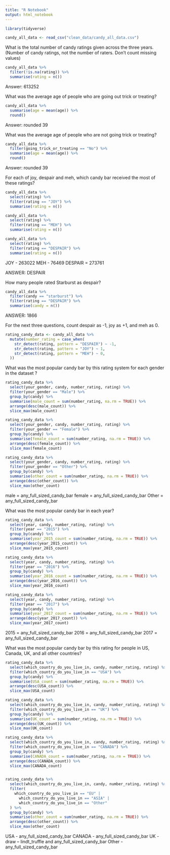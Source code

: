 ```yaml
---
title: "R Notebook"
output: html_notebook
---
```


```r
library(tidyverse)
```

```r
candy_all_data <- read_csv("clean_data/candy_all_data.csv")
```

What is the total number of candy ratings given across the three years. (Number of candy ratings, not the number of raters. Don’t count missing values)

```r
candy_all_data %>% 
  filter(!is.na(rating)) %>% 
  summarise(rating = n())
```
Answer: 613252



What was the average age of people who are going out trick or treating?

```r

candy_all_data %>% 
  summarise(age = mean(age)) %>% 
  round()

```
Answer: rounded 39


What was the average age of people who are not going trick or treating?


```r

candy_all_data %>% 
  filter(going_trick_or_treating == "No") %>% 
  summarise(age = mean(age)) %>% 
  round()


```
Answer: rounded 39

For each of joy, despair and meh, which candy bar received the most of these ratings?

```r
candy_all_data %>% 
  select(rating) %>% 
  filter(rating == "JOY") %>% 
  summarise(rating = n())

candy_all_data %>% 
  select(rating) %>% 
  filter(rating == "MEH") %>% 
  summarise(rating = n())

candy_all_data %>% 
  select(rating) %>% 
  filter(rating == "DESPAIR") %>% 
  summarise(rating = n())

```
JOY - 263022
MEH - 76469
DESPAIR = 273761

ANSWER: DESPAIR


How many people rated Starburst as despair?

```r
candy_all_data %>% 
  filter(candy == "starburst") %>% 
  filter(rating == "DESPAIR") %>% 
  summarise(candy = n())
```

ANSWER: 1866


For the next three questions, count despair as -1, joy as +1, and meh as 0.

```r

rating_candy_data <- candy_all_data %>%
  mutate(number_rating = case_when(
    str_detect(rating, pattern = "DESPAIR") ~ -1,
    str_detect(rating, pattern = "JOY") ~ 1,
    str_detect(rating, pattern = "MEH") ~ 0,
  ))

```



What was the most popular candy bar by this rating system for each gender in the dataset ?

```r
rating_candy_data %>%
  select(your_gender, candy, number_rating, rating) %>%
  filter(your_gender == "Male") %>%
  group_by(candy) %>%
  summarise(male_count = sum(number_rating, na.rm = TRUE)) %>%
  arrange(desc(male_count)) %>%
  slice_max(male_count)

rating_candy_data %>%
  select(your_gender, candy, number_rating, rating) %>%
  filter(your_gender == "Female") %>%
  group_by(candy) %>%
  summarise(female_count = sum(number_rating, na.rm = TRUE)) %>%
  arrange(desc(female_count)) %>%
  slice_max(female_count)

rating_candy_data %>%
  select(your_gender, candy, number_rating, rating) %>%
  filter(your_gender == "Other") %>%
  group_by(candy) %>%
  summarise(other_count = sum(number_rating, na.rm = TRUE)) %>%
  arrange(desc(other_count)) %>%
  slice_max(other_count)

```
male = any_full_sized_candy_bar
female = any_full_sized_candy_bar
Other = any_full_sized_candy_bar


What was the most popular candy bar in each year?


```r
rating_candy_data %>%
  select(year, candy, number_rating, rating) %>%
  filter(year == "2015") %>%
  group_by(candy) %>%
  summarise(year_2015_count = sum(number_rating, na.rm = TRUE)) %>%
  arrange(desc(year_2015_count)) %>%
  slice_max(year_2015_count)

rating_candy_data %>%
  select(year, candy, number_rating, rating) %>%
  filter(year == "2016") %>%
  group_by(candy) %>%
  summarise(year_2016_count = sum(number_rating, na.rm = TRUE)) %>%
  arrange(desc(year_2016_count)) %>%
  slice_max(year_2016_count)

rating_candy_data %>%
  select(year, candy, number_rating, rating) %>%
  filter(year == "2017") %>%
  group_by(candy) %>%
  summarise(year_2017_count = sum(number_rating, na.rm = TRUE)) %>%
  arrange(desc(year_2017_count)) %>%
  slice_max(year_2017_count)
```
2015 = any_full_sized_candy_bar
2016 = any_full_sized_candy_bar
2017 = any_full_sized_candy_bar

What was the most popular candy bar by this rating for people in US, Canada, UK, and all other countries?

```r


rating_candy_data %>%
  select(which_country_do_you_live_in, candy, number_rating, rating) %>%
  filter(which_country_do_you_live_in == "USA") %>%
  group_by(candy) %>%
  summarise(USA_count = sum(number_rating, na.rm = TRUE)) %>%
  arrange(desc(USA_count)) %>%
  slice_max(USA_count)

rating_candy_data %>%
  select(which_country_do_you_live_in, candy, number_rating, rating) %>%
  filter(which_country_do_you_live_in == "UK") %>%
  group_by(candy) %>%
  summarise(UK_count = sum(number_rating, na.rm = TRUE)) %>%
  arrange(desc(UK_count)) %>%
  slice_max(UK_count)

rating_candy_data %>%
  select(which_country_do_you_live_in, candy, number_rating, rating) %>%
  filter(which_country_do_you_live_in == "CANADA") %>%
  group_by(candy) %>%
  summarise(CANADA_count = sum(number_rating, na.rm = TRUE)) %>%
  arrange(desc(CANADA_count)) %>%
  slice_max(CANADA_count)


rating_candy_data %>%
  select(which_country_do_you_live_in, candy, number_rating, rating) %>%
  filter(
    which_country_do_you_live_in == "EU" |
      which_country_do_you_live_in == "ASIA" |
      which_country_do_you_live_in == "Other"
  ) %>%
  group_by(candy) %>%
  summarise(other_count = sum(number_rating, na.rm = TRUE)) %>%
  arrange(desc(other_count)) %>%
  slice_max(other_count)


```
USA - any_full_sized_candy_bar
CANADA - any_full_sized_candy_bar
UK - draw -- lindt_truffle and any_full_sized_candy_bar
Other - any_full_sized_candy_bar